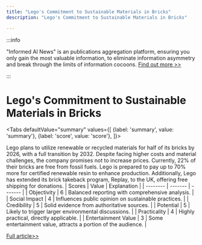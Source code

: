 ```yaml
---
title: "Lego's Commitment to Sustainable Materials in Bricks"
description: "Lego's Commitment to Sustainable Materials in Bricks"

---
```



:::info

"Informed AI News" is an publications aggregation platform, ensuring you only gain the most valuable information, to eliminate information asymmetry and break through the limits of information cocoons.  [Find out more >>](/)

:::

# Lego's Commitment to Sustainable Materials in Bricks


<Tabs
	defaultValue="summary"
	values={[
	{label: 'summary', value: 'summary'},
	{label: 'score', value: 'score'},
]}>
<TabItem value="summary">


Lego plans to utilize renewable or recycled materials for half of its bricks by 2026, with a full transition by 2032. Despite facing higher costs and material challenges, the company promises not to increase prices. Currently, 22% of their bricks are free from fossil fuels. Lego is prepared to pay up to 70% more for certified renewable resin to enhance production. Additionally, Lego has extended its brick takeback program, Replay, to the UK, offering free shipping for donations.
</TabItem>
<TabItem value="score">
	| Scores     | Value   | Explanation |
	| -------- | ------- | ------- |
	| Objectivity  | 6    | Balanced reporting with comprehensive analysis.    |
	| Social Impact | 4     | Influences public opinion on sustainable practices.    |
	| Credibility    | 5    | Solid evidence from authoritative sources.    |
	| Potential    | 5    | Likely to trigger larger environmental discussions.    |
	| Practicality    | 4    | Highly practical, directly applicable.    |
	| Entertainment Value    | 3    | Some entertainment value, attracts a portion of the audience.    |
</TabItem>
</Tabs>

[Full article>>](https://news.slashdot.org/story/24/08/30/000255/lego-plans-to-make-half-the-plastic-in-bricks-from-renewable-materials-by-2026?utm_source=rss1.0mainlinkanon&utm_medium=feed)
